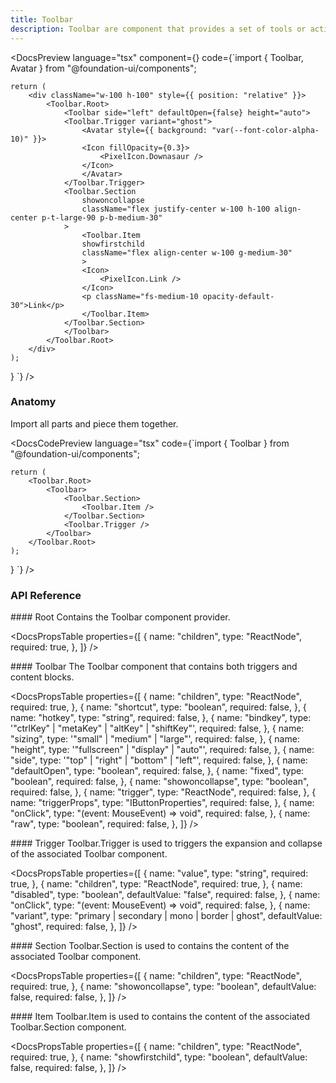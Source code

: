 ```yaml
---
title: Toolbar
description: Toolbar are component that provides a set of tools or actions for the user.
---
```


<DocsSection>

<DocsPreview
  language="tsx"
  component={<ToolbarTemplate />}
  code={`import { Toolbar, Avatar } from "@foundation-ui/components";

    return (
        <div className="w-100 h-100" style={{ position: "relative" }}>
            <Toolbar.Root>
                <Toolbar side="left" defaultOpen={false} height="auto">
                <Toolbar.Trigger variant="ghost">
                    <Avatar style={{ background: "var(--font-color-alpha-10)" }}>
                    <Icon fillOpacity={0.3}>
                        <PixelIcon.Downasaur />
                    </Icon>
                    </Avatar>
                </Toolbar.Trigger>
                <Toolbar.Section
                    showoncollapse
                    className="flex justify-center w-100 h-100 align-center p-t-large-90 p-b-medium-30"
                >
                    <Toolbar.Item
                    showfirstchild
                    className="flex align-center w-100 g-medium-30"
                    >
                    <Icon>
                        <PixelIcon.Link />
                    </Icon>
                    <p className="fs-medium-10 opacity-default-30">Link</p>
                    </Toolbar.Item>
                </Toolbar.Section>
                </Toolbar>
            </Toolbar.Root>
        </div>
    );

}
`}
/>

</DocsSection>

<DocsSection>

### Anatomy

<DocsTextBlock className="m-b-medium-60">
  Import all parts and piece them together.
</DocsTextBlock>

<DocsCodePreview
  language="tsx"
  code={`import { Toolbar } from "@foundation-ui/components";

    return (
        <Toolbar.Root>
            <Toolbar>
                <Toolbar.Section>
                    <Toolbar.Item />
                </Toolbar.Section>
                <Toolbar.Trigger />
            </Toolbar>
        </Toolbar.Root>
    );

}
`} />

</DocsSection>

### API Reference

<DocsSection className="m-y-large-10">
#### Root

<DocsTextBlock className="m-b-medium-60">
  Contains the Toolbar component provider.
</DocsTextBlock>

<DocsPropsTable
  properties={[
    {
      name: "children",
      type: "ReactNode",
      required: true,
    },
  ]}
/>
</DocsSection>

<DocsSection className="m-y-large-10">
#### Toolbar

<DocsTextBlock className="m-b-medium-60">
  The Toolbar component that contains both triggers and content blocks.
</DocsTextBlock>

<DocsPropsTable
  properties={[
 {
      name: "children",
      type: "ReactNode",
      required: true,
    },
    {
      name: "shortcut",
      type: "boolean",
      required: false,
    },
    {
      name: "hotkey",
      type: "string",
      required: false,
    },
    {
      name: "bindkey",
      type: '"ctrlKey" | "metaKey" | "altKey" | "shiftKey"',
      required: false,
    },
    {
      name: "sizing",
      type: '"small" | "medium" | "large"',
      required: false,
    },
    {
      name: "height",
      type: '"fullscreen" | "display" | "auto"',
      required: false,
    },
    {
      name: "side",
      type: '"top" | "right" | "bottom" | "left"',
      required: false,
    },
    {
      name: "defaultOpen",
      type: "boolean",
      required: false,
    },
    {
      name: "fixed",
      type: "boolean",
      required: false,
    },
    {
      name: "showoncollapse",
      type: "boolean",
      required: false,
    },
    {
      name: "trigger",
      type: "ReactNode",
      required: false,
    },
    {
      name: "triggerProps",
      type: "IButtonProperties",
      required: false,
    },
    {
      name: "onClick",
      type: "(event: MouseEvent<HTMLButtonElement>) => void",
      required: false,
    },
    {
      name: "raw",
      type: "boolean",
      required: false,
    },
  ]}
/>
</DocsSection>

<DocsSection className="m-y-large-10">
#### Trigger

<DocsTextBlock className="m-b-medium-60">
  Toolbar.Trigger is used to triggers the expansion and collapse of the
  associated Toolbar component.
</DocsTextBlock>

<DocsPropsTable
  properties={[
    {
      name: "value",
      type: "string",
      required: true,
    },
    {
      name: "children",
      type: "ReactNode",
      required: true,
    },
    {
      name: "disabled",
      type: "boolean",
      defaultValue: "false",
      required: false,
    },
    {
      name: "onClick",
      type: "(event: MouseEvent<HTMLButtonElement>) => void",
      required: false,
    },
    {
      name: "variant",
      type: "primary | secondary | mono | border | ghost",
      defaultValue: "ghost",
      required: false,
    },
  ]}
/>
</DocsSection>

<DocsSection className="m-y-large-10">
#### Section

<DocsTextBlock className="m-b-medium-60">
  Toolbar.Section is used to contains the content of the associated Toolbar
  component.
</DocsTextBlock>

<DocsPropsTable
  properties={[
    {
      name: "children",
      type: "ReactNode",
      required: true,
    },
    {
      name: "showoncollapse",
      type: "boolean",
      defaultValue: false,
      required: false,
    },
  ]}
/>
</DocsSection>

<DocsSection className="m-y-large-10">
#### Item

<DocsTextBlock className="m-b-medium-60">
  Toolbar.Item is used to contains the content of the associated Toolbar.Section
  component.
</DocsTextBlock>

<DocsPropsTable
  properties={[
    {
      name: "children",
      type: "ReactNode",
      required: true,
    },
    {
      name: "showfirstchild",
      type: "boolean",
      defaultValue: false,
      required: false,
    },
  ]}
/>
</DocsSection>

<DocsFooter prev="/docs/components/toggle" next="/docs/components/tooltip" />
